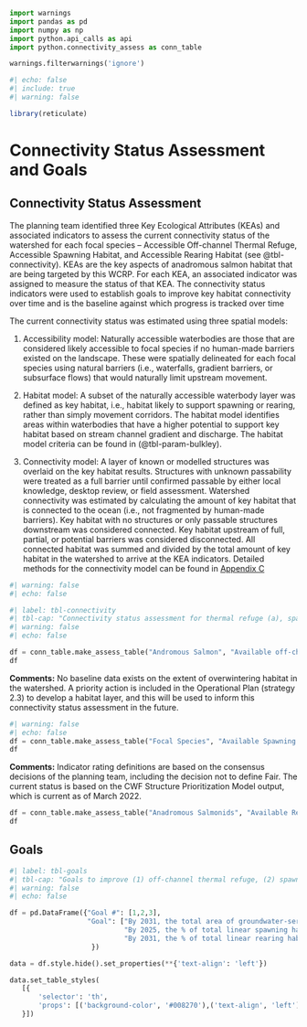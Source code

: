 ```python
import warnings
import pandas as pd
import numpy as np
import python.api_calls as api
import python.connectivity_assess as conn_table

warnings.filterwarnings('ignore')
```

```r
#| echo: false
#| include: true
#| warning: false

library(reticulate)


```

# Connectivity Status Assessment and Goals {-}

## Connectivity Status Assessment {-}

The planning team identified three Key Ecological Attributes (KEAs) and associated indicators to assess the current connectivity status of the watershed for each focal species – Accessible Off-channel Thermal Refuge, Accessible Spawning Habitat, and Accessible Rearing Habitat (see @tbl-connectivity). KEAs are the key aspects of anadromous salmon habitat that are being targeted by this WCRP. For each KEA, an associated indicator was assigned to measure the status of that KEA. The connectivity status indicators were used to establish goals to improve key habitat connectivity over time and is the baseline against which progress is tracked over time

The current connectivity status was estimated using three spatial models:

1.	Accessibility model: Naturally accessible waterbodies are those that are considered likely accessible to focal species if no human-made barriers existed on the landscape. These were spatially delineated for each focal species using natural barriers (i.e., waterfalls, gradient barriers, or subsurface flows) that would naturally limit upstream movement.

2.	Habitat model: A subset of the naturally accessible waterbody layer was defined as key habitat, i.e., habitat likely to support spawning or rearing, rather than simply movement corridors. The habitat model identifies areas within waterbodies that have a higher potential to support key habitat based on stream channel gradient and discharge. The habitat model criteria can be found in  (@tbl-param-bulkley).

3.	Connectivity model: A layer of known or modelled structures was overlaid  on the key habitat results. Structures  with unknown passability were treated as a full barrier until confirmed passable by either local knowledge, desktop review, or field assessment. Watershed connectivity was estimated by calculating the amount of key habitat that is connected to the ocean (i.e., not fragmented by human-made barriers). Key habitat with no structures or only passable structures downstream was considered connected. Key habitat upstream of full, partial, or potential barriers was considered disconnected. All connected habitat was summed and divided by the total amount of key habitat in the watershed to arrive at the KEA indicators. Detailed methods for the connectivity model can be found in [Appendix C](data-methods.qmd)

```python
#| warning: false
#| echo: false

#| label: tbl-connectivity
#| tbl-cap: "Connectivity status assessment for thermal refuge (a), spawning (b), and rearing (c) habitat in the Lower Nicola River watershed. The Accessible Spawning Habitat and Accessible Rearing Habitat KEAs are evaluated by dividing the length of linear habitat (of each type) that is currently accessible to focal species by the total length of all linear habitat (of each type) in the watershed."
#| warning: false
#| echo: false

df = conn_table.make_assess_table("Andromous Salmon", "Available off-channel Thermal Refuge", "Total Area (m2) of thermal refuge accessible", "?", " ?", "? ", api.connect)
df


```

**Comments:** No baseline data exists on the extent of overwintering habitat in the watershed. A priority action is included in the Operational Plan (strategy 2.3) to develop a habitat layer, and this will be used to inform this connectivity status assessment in the future.

```python
#| warning: false
#| echo: false
df = conn_table.make_assess_table("Focal Species", "Available Spawning Habitat", "% of total linear spawning habitat accessible", 25, 50, 75, api.connect_spawn)
df

```



**Comments:** Indicator rating definitions are based on the consensus decisions of the planning team, including the decision not to define Fair. The current status is based on the CWF Structure Prioritization Model output, which is current as of March 2022.

```python

df = conn_table.make_assess_table("Anadromous Salmonids", "Available Rearing Habitat", "% of total linear rearing habitat accessible", 25, 50, 75, api.connect_rear)
df

```

## Goals {-}

```python
#| label: tbl-goals
#| tbl-cap: "Goals to improve (1) off-channel thermal refuge, (2) spawning, and (3) rearing habitat connectivity for focal species in the Lower Nicola River watershed over the lifespan of the WCRP (2021-2031). The goals were established through discussions with the planning team and represent the resulting desired state of connectivity in the watershed. The goals are subject to change as more information and data are collected over the course of the plan timeline (e.g., the current connectivity status is updated based on barrier field assessments)."
#| warning: false
#| echo: false

df = pd.DataFrame({"Goal #": [1,2,3],
                   "Goal": ["By 2031, the total area of groundwater-serviced off-channel thermal refuge accessible to anadromous salmonids will increase by 6,000 m2 within the Lower Nicola River watershed. ",
                            "By 2025, the % of total linear spawning habitat accessible to anadromous salmonids will not decrease below "+str(api.connect_spawn)+"% within the Lower Nicola River watershed.  ",
                            "By 2031, the % of total linear rearing habitat accessible to anadromous salmonids will increase from "+str(api.connect_rear)+"% to 90% within the Lower Nicola River watershed." ]
                    })

data = df.style.hide().set_properties(**{'text-align': 'left'})

data.set_table_styles(
   [{
       'selector': 'th',
       'props': [('background-color', '#008270'),('text-align', 'left')]
   }])

```






